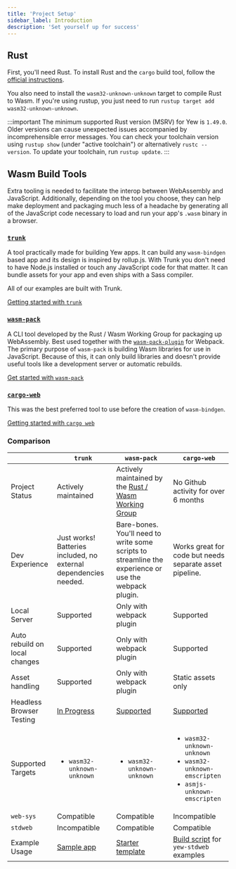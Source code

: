 ```yaml
---
title: 'Project Setup'
sidebar_label: Introduction
description: 'Set yourself up for success'
---
```


## Rust

First, you'll need Rust. To install Rust and the `cargo` build tool, follow the [official instructions](https://www.rust-lang.org/tools/install).

You also need to install the `wasm32-unknown-unknown` target to compile Rust to Wasm.
If you're using rustup, you just need to run `rustup target add wasm32-unknown-unknown`.

:::important
The minimum supported Rust version (MSRV) for Yew is `1.49.0`. Older versions can cause unexpected issues accompanied by incomprehensible error messages.
You can check your toolchain version using `rustup show` (under "active toolchain") or alternatively `rustc --version`. To update your toolchain, run `rustup update`.
:::

## **Wasm Build Tools**

Extra tooling is needed to facilitate the interop between WebAssembly and JavaScript. Additionally,
depending on the tool you choose, they can help make deployment and packaging much less of a
headache by generating all of the JavaScript code necessary to load and run your app's `.wasm`
binary in a browser.

### [**`trunk`**](https://github.com/thedodd/trunk/)

A tool practically made for building Yew apps.
It can build any `wasm-bindgen` based app and its design is inspired by rollup.js.
With Trunk you don't need to have Node.js installed or touch any JavaScript code for that matter.
It can bundle assets for your app and even ships with a Sass compiler.

All of our examples are built with Trunk.

[Getting started with `trunk`](getting-started/project-setup/using-trunk.mdx)

### [**`wasm-pack`**](https://drager.github.io/wasm-pack/book/)

A CLI tool developed by the Rust / Wasm Working Group for packaging up WebAssembly. Best used
together with the [`wasm-pack-plugin`](https://github.com/wasm-tool/wasm-pack-plugin) for Webpack.
The primary purpose of `wasm-pack` is building Wasm libraries for use in JavaScript.
Because of this, it can only build libraries and doesn't provide useful tools like a development server or automatic rebuilds.

[Get started with `wasm-pack`](getting-started/project-setup/using-wasm-pack.mdx)

### [**`cargo-web`**](https://github.com/koute/cargo-web)

This was the best preferred tool to use before the creation of `wasm-bindgen`.

[Getting started with `cargo web`](getting-started/project-setup/using-cargo-web.mdx)

### Comparison

|                               | `trunk`                                                          | `wasm-pack`                                                                                           | `cargo-web`                                                                                                                                            |
| ----------------------------- | ---------------------------------------------------------------- | ----------------------------------------------------------------------------------------------------- | ------------------------------------------------------------------------------------------------------------------------------------------------------ |
| Project Status                | Actively maintained                                              | Actively maintained by the [Rust / Wasm Working Group](https://rustwasm.github.io)                    | No Github activity for over 6 months                                                                                                                   |
| Dev Experience                | Just works! Batteries included, no external dependencies needed. | Bare-bones. You'll need to write some scripts to streamline the experience or use the webpack plugin. | Works great for code but needs separate asset pipeline.                                                                                                |
| Local Server                  | Supported                                                        | Only with webpack plugin                                                                              | Supported                                                                                                                                              |
| Auto rebuild on local changes | Supported                                                        | Only with webpack plugin                                                                              | Supported                                                                                                                                              |
| Asset handling                | Supported                                                        | Only with webpack plugin                                                                              | Static assets only                                                                                                                                     |
| Headless Browser Testing      | [In Progress](https://github.com/thedodd/trunk/issues/20)        | [Supported](https://rustwasm.github.io/wasm-pack/book/commands/test.html)                             | [Supported](https://github.com/koute/cargo-web#features)                                                                                               |
| Supported Targets             | <ul><li><code>wasm32-unknown-unknown</code></li></ul>            | <ul><li><code>wasm32-unknown-unknown</code></li></ul>                                                 | <ul> <li><code>wasm32-unknown-unknown</code></li> <li><code>wasm32-unknown-emscripten</code></li> <li><code>asmjs-unknown-emscripten</code></li> </ul> |
| `web-sys`                     | Compatible                                                       | Compatible                                                                                            | Incompatible                                                                                                                                           |
| `stdweb`                      | Incompatible                                                     | Compatible                                                                                            | Compatible                                                                                                                                             |
| Example Usage                 | [Sample app](getting-started/build-a-sample-app.mdx)             | [Starter template](https://github.com/yewstack/yew-wasm-pack-minimal)                                 | [Build script](https://www.github.com/yewstack/yew/tree/v0.18/packages/yew-stdweb/examples) for `yew-stdweb` examples                                  |
